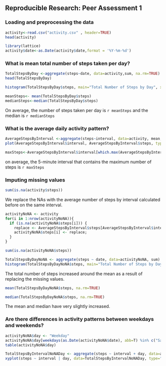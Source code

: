 ## Reproducible Research: Peer Assessment 1

### Loading and preprocessing the data

```r
activity<-read.csv("activity.csv" , header=TRUE)
head(activity)
```

```r
library(lattice)
activity$date<-as.Date(activity$date,format = '%Y-%m-%d')
```

### What is mean total number of steps taken per day?

```r
TotalStepsByDay <-aggregate(steps~date, data=activity,sum, na.rm=TRUE)
head(TotalStepsByDay)
```

```r
histogram(TotalStepsByDay$steps, main="Total Number of Steps by Day", xlab="Daily Steps")
```

```r
meanSteps<- mean(TotalStepsByDay$steps)
medianSteps<-median(TotalStepsByDay$steps)
```

On average, the number of steps taken per day is `r meanSteps` and the median is `r medianSteps` 


### What is the average daily activity pattern?

```r
AverageStepsByInterval <-aggregate(steps~interval, data=activity, mean, na.rm=TRUE)
plot(AverageStepsByInterval$interval, AverageStepsByInterval$steps, type="l",xlab="Interval",ylab="Average Steps", main="Average Number of Steps",col="blue")
```

```r
maxSteps<-AverageStepsByInterval$interval[which.max(AverageStepsByInterval$steps)]
```

on average, the 5-minute interval that contains the maximum number of steps is `r maxSteps`

### Imputing missing values

```r
sum(is.na(activity$steps))
```
We replace the NAs with the average number of steps by interval calculated before on the same interval.

```r
activityNoNA <- activity
for(i in 1:nrow(activityNoNA)){
  if (is.na(activityNoNA$steps[i])) {
    replace <- AverageStepsByInterval$steps[AverageStepsByInterval$interval == activityNoNA$interval[i]];
    activityNoNA$steps[i] <- replace;
  }
}

sum(is.na(activityNoNA$steps))
```

```r
TotalStepsByDayNoNA <- aggregate(steps ~ date, data=activityNoNA, sum)
histogram(TotalStepsByDayNoNA$steps, main="Total Number of Steps by Day", xlab="Daily Steps")
```

The total number of steps increased around the mean as a result of replacing the missing values.

```r
mean(TotalStepsByDayNoNA$steps, na.rm=TRUE)
```

```r
median(TotalStepsByDayNoNA$steps, na.rm=TRUE)
```
The mean and median have very slightly increased.

### Are there differences in activity patterns between weekdays and weekends?

```r
activityNoNA$day <- "Weekday"
activityNoNA$day[weekdays(as.Date(activityNoNA$date), abb=T) %in% c("Sat","Sun")]<-"Weekend"
table(activityNoNA$day)
```

```r
TotalStepsByIntervalNoNADay <- aggregate(steps ~ interval + day, data=activityNoNA, FUN="mean")
xyplot(steps ~ interval | day, data=TotalStepsByIntervalNoNADay, type="l", grid=T, layout=c(1,2), ylab="Number of Steps", xlab="Interval", main="Average 5-min Activity Intervals on Weekdays vs Weekends")
```